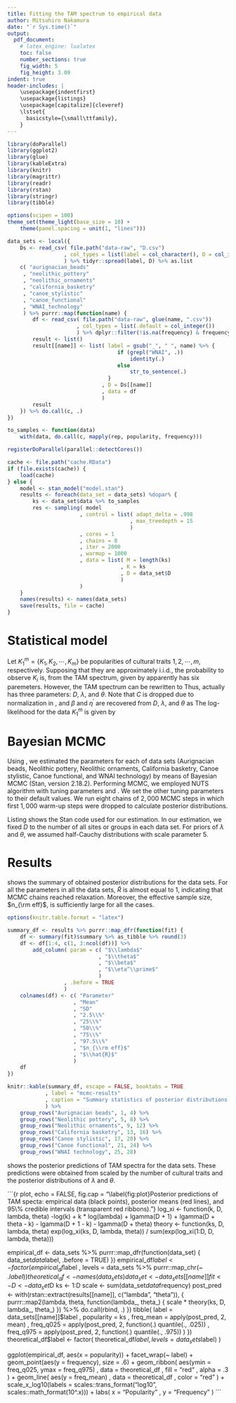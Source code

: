 ```yaml
---
title: Fitting the TAM spectrum to empirical data
author: Mitsuhiro Nakamura
date: "`r Sys.time()`"
output:
  pdf_document:
    # latex_engine: lualatex
    toc: false
    number_sections: true
    fig_width: 5
    fig_height: 3.09
indent: true
header-includes: |
    \usepackage{indentfirst}
    \usepackage{listings}
    \usepackage[capitalize]{cleveref}
    \lstset{
      basicstyle={\small\ttfamily},
    }
---
```


```r
library(doParallel)
library(ggplot2)
library(glue)
library(kableExtra)
library(knitr)
library(magrittr)
library(readr)
library(rstan)
library(stringr)
library(tibble)

options(scipen = 100)
theme_set(theme_light(base_size = 10) +
    theme(panel.spacing = unit(1, "lines")))

data_sets <- local({
    Ds <- read_csv( file.path("data-raw", "D.csv")
                  , col_types = list(label = col_character(), D = col_integer())
                  ) %>% tidyr::spread(label, D) %>% as.list
    c( "aurignacian_beads"
     , "neolithic_pottery"
     , "neolithic_ornaments"
     , "california_basketry"
     , "canoe_stylistic"
     , "canoe_functional"
     , "WNAI_technology"
     ) %>% purrr::map(function(name) {
        df <- read_csv( file.path("data-raw", glue(name, ".csv"))
                      , col_types = list(.default = col_integer())
                      ) %>% dplyr::filter(!is.na(frequency) & frequency > 0)
        result <- list()
        result[[name]] <- list( label = gsub("_", " ", name) %>% {
                                   if (grepl("WNAI", .))
                                       identity(.)
                                   else
                                       str_to_sentence(.)
                                }
                              , D = Ds[[name]]
                              , data = df
                              )
        result
    }) %>% do.call(c, .)
})

to_samples <- function(data)
    with(data, do.call(c, mapply(rep, popularity, frequency)))
```

```r
registerDoParallel(parallel::detectCores())

cache <- file.path("cache.RData")
if (file.exists(cache)) {
    load(cache)
} else {
    model <- stan_model("model.stan")
    results <- foreach(data_set = data_sets) %dopar% {
        ks <- data_set$data %>% to_samples
        res <- sampling( model
                       , control = list( adapt_delta = .998
                                       , max_treedepth = 15
                                       )
                       , cores = 1
                       , chains = 8
                       , iter = 2000
                       , warmup = 1000
                       , data = list( M = length(ks)
                                    , K = ks
                                    , D = data_set$D
                                    )
                       )
    }
    names(results) <- names(data_sets)
    save(results, file = cache)
}
```

# Statistical model

Let $K_1^m = \{K_1, K_2, \cdots, K_m\}$ be popularities of cultural traits $1, 2,
\cdots, m$, respectively. Supposing that they are approximately i.i.d., the
probability to observe $K_i$ is, from the TAM spectrum, given by
\begin{equation}
\label{eq:normalized-TAM}
p(K_i \mid D, \mu, e, h, \beta, \eta) = \frac{\xi_{K_i}}{\sum_{k=1}^D \xi_k}.
\end{equation}
\Cref{eq:normalized-TAM} apparently has six paremeters. However, the TAM
spectrum can be rewritten to
\begin{subequations}
\begin{equation}
\xi_k = C\frac{\lambda^k}{k} \prod_{i=1}^k \frac{D + 1 - i}{D + \theta - i}
      = C\frac{\lambda^k}{k} \frac{\Gamma(D + 1)\Gamma(D + \theta - k)}{\Gamma(D + 1 - k)\Gamma(D + \theta)}
\end{equation}
where
\begin{align}
C &= \frac{\mu^\prime}{\beta + \eta^\prime}(D-1), \\
\mu^\prime &= \frac{\mu}{e}, \\
\lambda &= 1 + \frac{\eta^\prime}{\beta},
\end{align}
and
\begin{align}
\theta &= \frac{1-\beta}{\beta}(D-1).
\end{align}
\end{subequations}
\noindent Thus, \cref{eq:normalized-TAM} actually has three parameters: $D$,
$\lambda$, and $\theta$. Note that $C$ is dropped due to normalization in
\cref{eq:normalized-TAM}, and $\beta$ and $\eta^\prime$ are recovered from
$D$, $\lambda$, and $\theta$ as
\begin{subequations}
\begin{equation}
\beta = \frac{D - 1}{D - 1 + \theta}
\end{equation}
and
\begin{equation}
\eta^\prime = \beta (\lambda - 1).
\end{equation}
\end{subequations}
\noindent The log-likelihood for the data $K_1^m$ is given by
\begin{subequations}
\label{eq:log-likelihood}
\begin{align}
\ell(K_1^m \mid D, \lambda, \theta) =& -\sum_{i=1}^m \log K_i + \sum_{i=1}^m K_i
\log \lambda + m \log\Gamma(D + 1) + \sum_{i=1}^m \log\Gamma(D + \theta - K_i) \nonumber \\
&- \sum_{i=1}^m \log\Gamma(D + 1 - K_i) - m \log\Gamma(D + \theta)
- m \log Z(D, \lambda, \theta),
\end{align}
where
\begin{equation}
Z(D, \lambda, \theta) = \sum_{k=1}^D \frac{\lambda^k}{k}\frac{\Gamma(D + 1)\Gamma(D + \theta - k)}{\Gamma(D + 1 - k)\Gamma(D + \theta)}.
\end{equation}
\end{subequations}

# Bayesian MCMC

Using \cref{eq:log-likelihood}, we estimated the parameters for each of data
sets (Aurignacian beads, Neolithic pottery, Neolithic ornaments, California
basketry, Canoe stylistic, Canoe functional, and WNAI technology) by means of
Bayesian MCMC (Stan, version 2.18.2). Performing MCMC, we employed NUTS
algorithm with tuning parameters
\lstinline{adapt_delta = .998} and \lstinline{max_treedepth = 15}.
We set the other tuning parameters to their default values. We run eight
chains of $2,000$ MCMC steps in which first $1,000$ warm-up steps were dropped
to calculate posterior distributions.

Listing \ref{lst:stan-code} shows the Stan code used for our estimation.
In our estimation, we fixed $D$ to the number of all sites or groups in each
data set. For priors of $\lambda$ and $\theta$, we assumed half-Cauchy
distributions with scale parameter $5$.

\lstinputlisting[label={lst:stan-code},caption={Stan code.}]{model.stan}

# Results

\Cref{tab:mcmc-results} shows the summary of obtained posterior distributions
for the data sets. For all the parameters in all the data sets, $\hat{R}$ is
almost equal to $1$, indicating that MCMC chains reached relaxation. Moreover,
the effective sample size, $n_{\rm eff}$, is sufficiently large for all the
cases.

```r
options(knitr.table.format = "latex")

summary_df <- results %>% purrr::map_dfr(function(fit) {
    df <- summary(fit)$summary %>% as_tibble %>% round(3)
    df <- df[1:4, c(1, 3:ncol(df))] %>%
        add_column( param = c( "$\\lambda$"
                             , "$\\theta$"
                             , "$\\beta$"
                             , "$\\eta^\\prime$"
                             )
                  , .before = TRUE
                  )
    colnames(df) <- c( "Parameter"
                     , "Mean"
                     , "SD"
                     , "2.5\\%"
                     , "25\\%"
                     , "50\\%"
                     , "75\\%"
                     , "97.5\\%"
                     , "$n_{\\rm eff}$"
                     , "$\\hat{R}$"
                     )
    df
})

knitr::kable(summary_df, escape = FALSE, booktabs = TRUE
            , label = "mcmc-results"
            , caption = "Summary statistics of posterior distributions."
            ) %>%
    group_rows("Aurignacian beads", 1, 4) %>%
    group_rows("Neolithic pottery", 5, 8) %>%
    group_rows("Neolithic ornaments", 9, 12) %>%
    group_rows("California basketry", 13, 16) %>%
    group_rows("Canoe stylistic", 17, 20) %>%
    group_rows("Canoe functional", 21, 24) %>%
    group_rows("WNAI technology", 25, 28)
```

\Cref{fig:plot} shows the posterior predictions of TAM spectra for the data
sets. These predictions were obtained from \cref{eq:normalized-TAM} scaled by
the number of cultural traits and the posterior distributions of $\lambda$
and $\theta$.

```{r plot, echo = FALSE, fig.cap = "\\label{fig:plot}Posterior predictions of TAM specta: empirical data (black points), posterior means (red lines), and 95\\% credible intervals (transparent red ribbons)."}
log_xi <- function(k, D, lambda, theta)
    -log(k) + k * log(lambda) +
        lgamma(D + 1) + lgamma(D + theta - k) - lgamma(D + 1 - k) - lgamma(D + theta)
theory <- function(ks, D, lambda, theta)
    exp(log_xi(ks, D, lambda, theta)) / sum(exp(log_xi(1:D, D, lambda, theta)))

empirical_df <- data_sets %>% purrr::map_dfr(function(data_set) {
    data_set$data %>% add_column(label = data_set$label, .before = TRUE)
})
empirical_df$label <- factor( empirical_df$label
                            , levels = data_sets %>% purrr::map_chr(~ .$label)
                            )
theoretical_df <- names(data_sets) %>% purrr::map_dfr(function(name) {
    data_set <- data_sets[[name]]
    fit <- 
    D <- data_set$D
    ks <- 1:D
    scale <- sum(data_set$data$frequency)
    post_pred <- with(rstan::extract(results[[name]], c("lambda", "theta")), {
        purrr::map2(lambda, theta, function(lambda_, theta_) {
            scale * theory(ks, D, lambda_, theta_)
        }) %>% do.call(rbind, .)
    })
    tibble( label = data_sets[[name]]$label
          , popularity = ks
          , freq_mean = apply(post_pred, 2, mean)
          , freq_q025 = apply(post_pred, 2, function(.) quantile(., .025))
          , freq_q975 = apply(post_pred, 2, function(.) quantile(., .975))
          )
})
theoretical_df$label <- factor( theoretical_df$label
                              , levels = data_sets %>% purrr::map_chr(~ .$label)
                              )

ggplot(empirical_df, aes(x = popularity)) +
    facet_wrap(~ label) +
    geom_point(aes(y = frequency), size = .6) +
    geom_ribbon( aes(ymin = freq_q025, ymax = freq_q975)
               , data = theoretical_df
               , fill = "red"
               , alpha = .3
               ) +
    geom_line( aes(y = freq_mean)
             , data = theoretical_df
             , color = "red"
             ) +
    scale_x_log10(labels = scales::trans_format("log10", scales::math_format(10^.x))) +
    labs( x = "Popularity"
        , y = "Frequency"
        )
```

<!-- vim: set fdm=syntax: -->
